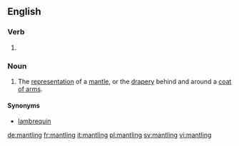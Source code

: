 ==English==

===Verb===
{{head|en}}

# {{present participle of|mantle|lang=en}}

===Noun===
{{en-noun}}

# {{context|heraldry|lang=en}} The [[representation]] of a [[mantle]], or the [[drapery]] behind and around a [[coat of arms]].

====Synonyms====
* [[lambrequin]]

[[de:mantling]]
[[fr:mantling]]
[[it:mantling]]
[[pl:mantling]]
[[sv:mantling]]
[[vi:mantling]]